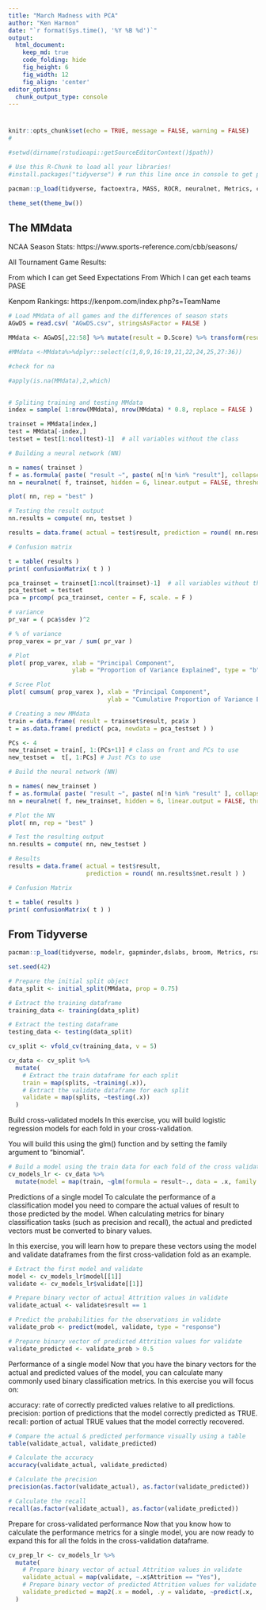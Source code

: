 ```yaml
---
title: "March Madness with PCA"
author: "Ken Harmon"
date: "`r format(Sys.time(), '%Y %B %d')`"
output:
  html_document:  
    keep_md: true
    code_folding: hide
    fig_height: 6
    fig_width: 12
    fig_align: 'center'
editor_options: 
  chunk_output_type: console
---
```


# {.tabset .tabset-fade}

```r
knitr::opts_chunk$set(echo = TRUE, message = FALSE, warning = FALSE)
#
```

```r
#setwd(dirname(rstudioapi::getSourceEditorContext()$path))
```




```r
# Use this R-Chunk to load all your libraries!
#install.packages("tidyverse") # run this line once in console to get package

pacman::p_load(tidyverse, factoextra, MASS, ROCR, neuralnet, Metrics, caret)

theme_set(theme_bw())
```

## The MMdata

NCAA Season Stats: https://www.sports-reference.com/cbb/seasons/

All Tournament Game Results:

  From which I can get Seed Expectations
  From Which I can get each teams PASE
  
Kenpom Rankings: https://kenpom.com/index.php?s=TeamName



```r
# Load MMdata of all games and the differences of season stats
AGwDS = read.csv( "AGwDS.csv", stringsAsFactor = FALSE )

MMdata <- AGwDS[,22:58] %>% mutate(result = D.Score) %>% transform(result = ifelse (result > 0 ,1,0))%>% dplyr::select(-c(4,19)) %>% na.omit()

#MMdata <-MMdata%>%dplyr::select(c(1,8,9,16:19,21,22,24,25,27:36))

#check for na

#apply(is.na(MMdata),2,which)

  
# Spliting training and testing MMdata
index = sample( 1:nrow(MMdata), nrow(MMdata) * 0.8, replace = FALSE ) 

trainset = MMdata[index,]
test = MMdata[-index,]
testset = test[1:ncol(test)-1]  # all variables without the class

# Building a neural network (NN)

n = names( trainset )
f = as.formula( paste( "result ~", paste( n[!n %in% "result"], collapse = "+" ) ) )
nn = neuralnet( f, trainset, hidden = 6, linear.output = FALSE, threshold = 0.01 )

plot( nn, rep = "best" )
```

```r
# Testing the result output
nn.results = compute( nn, testset )

results = data.frame( actual = test$result, prediction = round( nn.results$net.result ) )

# Confusion matrix

t = table( results )
print( confusionMatrix( t ) )
```

```r
pca_trainset = trainset[1:ncol(trainset)-1]  # all variables without the class
pca_testset = testset
pca = prcomp( pca_trainset, center = F, scale. = F )

# variance
pr_var = ( pca$sdev )^2 

# % of variance
prop_varex = pr_var / sum( pr_var )

# Plot
plot( prop_varex, xlab = "Principal Component", 
                  ylab = "Proportion of Variance Explained", type = "b" )

# Scree Plot
plot( cumsum( prop_varex ), xlab = "Principal Component", 
                            ylab = "Cumulative Proportion of Variance Explained", type = "b" )
```

```r
# Creating a new MMdata
train = data.frame( result = trainset$result, pca$x )
t = as.data.frame( predict( pca, newdata = pca_testset ) )

PCs <- 4
new_trainset = train[, 1:(PCs+1)] # class on front and PCs to use
new_testset =  t[, 1:PCs] # Just PCs to use

# Build the neural network (NN)

n = names( new_trainset )
f = as.formula( paste( "result ~", paste( n[!n %in% "result" ], collapse = "+" ) ) )
nn = neuralnet( f, new_trainset, hidden = 6, linear.output = FALSE, threshold=0.01 )

# Plot the NN
plot( nn, rep = "best" )
```

```r
# Test the resulting output
nn.results = compute( nn, new_testset )

# Results
results = data.frame( actual = test$result, 
                      prediction = round( nn.results$net.result ) )

# Confusion Matrix

t = table( results ) 
print( confusionMatrix( t ) )
```
## From Tidyverse

```r
pacman::p_load(tidyverse, modelr, gapminder,dslabs, broom, Metrics, rsample, gridExtra, ranger)
```

```r
set.seed(42)

# Prepare the initial split object
data_split <- initial_split(MMdata, prop = 0.75)

# Extract the training dataframe
training_data <- training(data_split)

# Extract the testing dataframe
testing_data <- testing(data_split)

cv_split <- vfold_cv(training_data, v = 5)

cv_data <- cv_split %>% 
  mutate(
    # Extract the train dataframe for each split
    train = map(splits, ~training(.x)),
    # Extract the validate dataframe for each split
    validate = map(splits, ~testing(.x))
  )
```

Build cross-validated models
In this exercise, you will build logistic regression models for each fold in your cross-validation.

You will build this using the glm() function and by setting the family argument to "binomial".

```r
# Build a model using the train data for each fold of the cross validation
cv_models_lr <- cv_data %>% 
  mutate(model = map(train, ~glm(formula = result~., data = .x, family = "binomial")))
```

Predictions of a single model
To calculate the performance of a classification model you need to compare the actual values of result to those predicted by the model. When calculating metrics for binary classification tasks (such as precision and recall), the actual and predicted vectors must be converted to binary values.

In this exercise, you will learn how to prepare these vectors using the model and validate dataframes from the first cross-validation fold as an example.

```r
# Extract the first model and validate 
model <- cv_models_lr$model[[1]]
validate <- cv_models_lr$validate[[1]]

# Prepare binary vector of actual Attrition values in validate
validate_actual <- validate$result == 1

# Predict the probabilities for the observations in validate
validate_prob <- predict(model, validate, type = "response")

# Prepare binary vector of predicted Attrition values for validate
validate_predicted <- validate_prob > 0.5
```

Performance of a single model
Now that you have the binary vectors for the actual and predicted values of the model, you can calculate many commonly used binary classification metrics. In this exercise you will focus on:

accuracy: rate of correctly predicted values relative to all predictions.
precision: portion of predictions that the model correctly predicted as TRUE.
recall: portion of actual TRUE values that the model correctly recovered.

```r

# Compare the actual & predicted performance visually using a table
table(validate_actual, validate_predicted)

# Calculate the accuracy
accuracy(validate_actual, validate_predicted)

# Calculate the precision
precision(as.factor(validate_actual), as.factor(validate_predicted))

# Calculate the recall
recall(as.factor(validate_actual), as.factor(validate_predicted))
```

Prepare for cross-validated performance
Now that you know how to calculate the performance metrics for a single model, you are now ready to expand this for all the folds in the cross-validation dataframe.

```r
cv_prep_lr <- cv_models_lr %>% 
  mutate(
    # Prepare binary vector of actual Attrition values in validate
    validate_actual = map(validate, ~.x$Attrition == "Yes"),
    # Prepare binary vector of predicted Attrition values for validate
    validate_predicted = map2(.x = model, .y = validate, ~predict(.x, .y, type = "response") > 0.5)
  )
```

